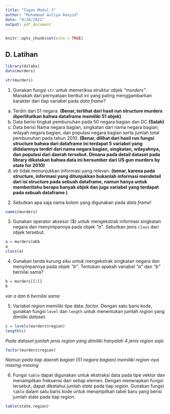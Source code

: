 ```yaml
---
title: "Tugas Modul 3"
author: "Muhammad Auliya Rasyid"
date: "9/28/2021"
output: pdf_document
---
```


```r
knitr::opts_chunk$set(echo = TRUE)
```

## D. Latihan

```r
library(dslabs)
data(murders)

str(murders)
```

1. Gunakan fungsi `str` untuk memeriksa struktur objek *“murders”*. Manakah dari pernyataan berikut ini yang paling menggambarkan karakter dari tiap variabel pada *data frame*?
  a. Terdiri dari 51 negara. **(Benar, terlihat dari hasil run structure murders diperlihatkan bahwa dataframe memiliki 51 objek)**
  b. Data berisi tingkat pembunuhan pada 50 negara bagian dan DC **(Salah)**
  c. Data berisi Nama negara bagian, singkatan dari nama negara bagian, wilayah negara bagian, dan populasi negara bagian serta jumlah total pembunuhan pada tahun 2010. **(Benar, dilihat dari hasil run fungsi structure bahwa dari dataframe ini terdapat 5 variabel yang didalamnya terdiri dari nama negara bagian, singkatan, wilayahnya, dan populasi dari daerah tersebut. Dimana pada detail dataset pada library dikatakan bahwa data ini bersumber dari US gun murders by state for 2010)**
  d. str tidak menunjukkan informasi yang relevan. **(benar, karena pada structure, informasi yang ditunjukkan bukanlah informasi mendetail dari isi structure pada sebuah dataframe, namun hanya untuk memberitahu berapa banyak objek dan juga variabel yang terdapat pada sebuah dataframe )**

2. Sebutkan apa saja nama kolom yang digunakan pada *data frame*!

```r
names(murders)
```

3. Gunakan operator aksesor ($) untuk mengekstrak informasi singkatan negara dan menyimpannya pada objek *“a”*. Sebutkan jenis `class` dari objek tersebut.

```r
a = murders$abb
a
class(a)
```

4. Gunakan tanda kurung siku untuk mengekstrak singkatan negara dan menyimpannya pada objek *“b”*. Tentukan apakah variabel *“a”* dan *“b”* bernilai sama?

```r
b = murders[[2]]
b
```

  *var a dan b bernilai sama*
  
5. Variabel region memiliki tipe data: *factor*. Dengan satu baris kode, gunakan fungsi `level` dan `length` untuk menentukan jumlah *region* yang dimiliki *dataset*.

```r
c = levels(murders$region)
length(c)
```
  *Pada dataset jumlah jenis region yang dimiliki hanyalah 4 jenis region saja*
```r
factor(murders$region)
```
  *Namun pada tiap daerah bagian (51 negara bagian) memiliki region-nya masing-masing*

6. Fungsi `table` dapat digunakan untuk ekstraksi data pada tipe vektor dan menampilkan frekuensi dari setiap elemen. Dengan menerapkan fungsi tersebut, dapat diketahui jumlah *state* pada tiap *region.* Gunakan fungsi `table` dalam satu baris kode untuk menampilkan tabel baru yang berisi jumlah state pada tiap *region*. 

```r
table(state.region)
```